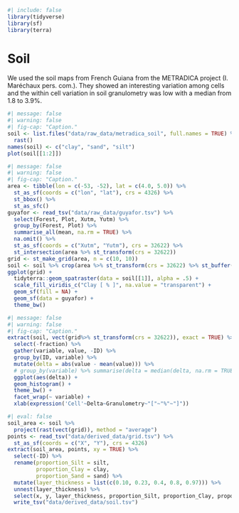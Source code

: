 ```r
#| include: false
library(tidyverse)
library(sf)
library(terra)
```

# Soil {.unnumbered}

We used the soil maps from French Guiana from the METRADICA project (I. Maréchaux pers. com.). They showed an interesting variation among cells and the within cell variation in soil granulometry was low with a median from 1.8 to 3.9%.

```r
#| message: false
#| warning: false
#| fig-cap: "Caption."
soil <- list.files("data/raw_data/metradica_soil", full.names = TRUE) %>% 
  rast()
names(soil) <- c("clay", "sand", "silt")
plot(soil[[1:2]])
```

```r
#| message: false
#| warning: false
#| fig-cap: "Caption."
area <- tibble(lon = c(-53, -52), lat = c(4.0, 5.0)) %>% 
  st_as_sf(coords = c("lon", "lat"), crs = 4326) %>% 
  st_bbox() %>% 
  st_as_sfc()
guyafor <- read_tsv("data/raw_data/guyafor.tsv") %>% 
  select(Forest, Plot, Xutm, Yutm) %>% 
  group_by(Forest, Plot) %>% 
  summarise_all(mean, na.rm = TRUE) %>% 
  na.omit() %>% 
  st_as_sf(coords = c("Xutm", "Yutm"), crs = 32622) %>% 
  st_intersection(area %>% st_transform(crs = 32622))
grid <- st_make_grid(area, n = c(10, 10))
soil <- soil %>% crop(area %>% st_transform(crs = 32622) %>% st_buffer(2*10^3))
ggplot(grid) +
  tidyterra::geom_spatraster(data = soil[[1]], alpha = .5) +
  scale_fill_viridis_c("Clay [ % ]", na.value = "transparent") +
  geom_sf(fill = NA) +
  geom_sf(data = guyafor) +
  theme_bw()
```

```r
#| message: false
#| warning: false
#| fig-cap: "Caption."
extract(soil, vect(grid%>% st_transform(crs = 32622)), exact = TRUE) %>% 
  select(-fraction) %>% 
  gather(variable, value, -ID) %>% 
  group_by(ID, variable) %>% 
  mutate(delta = abs(value - mean(value))) %>% 
  # group_by(variable) %>% summarise(delta = median(delta, na.rm = TRUE))
  ggplot(aes(delta)) +
  geom_histogram() +
  theme_bw() +
  facet_wrap(~ variable) +
  xlab(expression('Cell'~Delta~Granulometry~"["~"%"~"]"))
```

```r
#| eval: false
soil_area <- soil %>% 
  project(rast(vect(grid)), method = "average")
points <- read_tsv("data/derived_data/grid.tsv") %>% 
  st_as_sf(coords = c("X", "Y"), crs = 4326)
extract(soil_area, points, xy = TRUE) %>% 
  select(-ID) %>% 
  rename(proportion_Silt = silt,
         proportion_Clay = clay,
         proportion_Sand = sand) %>% 
  mutate(layer_thickness = list(c(0.10, 0.23, 0.4, 0.8, 0.97))) %>% 
  unnest(layer_thickness) %>% 
  select(x, y, layer_thickness, proportion_Silt, proportion_Clay, proportion_Sand) %>% 
  write_tsv("data/derived_data/soil.tsv")
```
